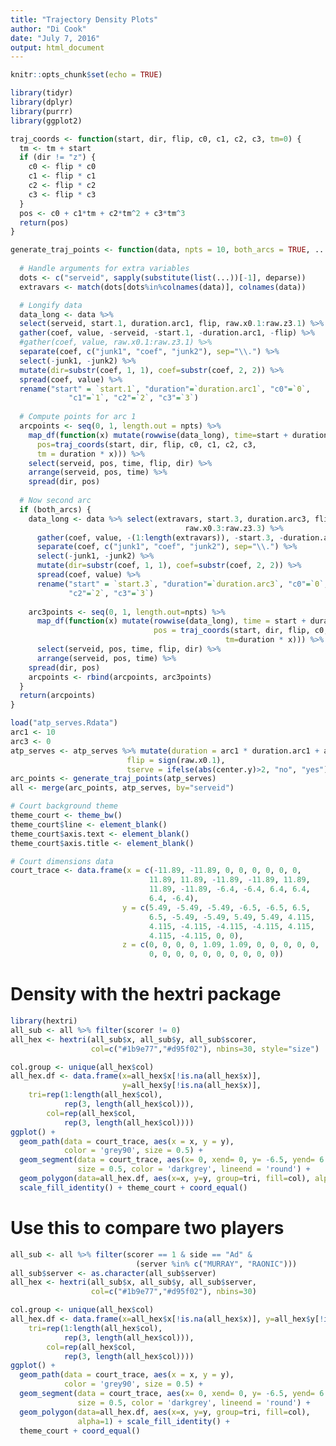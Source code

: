 ```yaml
---
title: "Trajectory Density Plots"
author: "Di Cook"
date: "July 7, 2016"
output: html_document
---
```


```r
knitr::opts_chunk$set(echo = TRUE)
```

```r
library(tidyr)
library(dplyr)
library(purrr)
library(ggplot2)
```

```r
traj_coords <- function(start, dir, flip, c0, c1, c2, c3, tm=0) {
  tm <- tm + start
  if (dir != "z") {
    c0 <- flip * c0
    c1 <- flip * c1
    c2 <- flip * c2
    c3 <- flip * c3
  }
  pos <- c0 + c1*tm + c2*tm^2 + c3*tm^3
  return(pos)
}
```

```r
generate_traj_points <- function(data, npts = 10, both_arcs = TRUE, ...) {
  
  # Handle arguments for extra variables
  dots <- c("serveid", sapply(substitute(list(...))[-1], deparse))
  extravars <- match(dots[dots%in%colnames(data)], colnames(data))

  # Longify data
  data_long <- data %>%
  select(serveid, start.1, duration.arc1, flip, raw.x0.1:raw.z3.1) %>%
  gather(coef, value, -serveid, -start.1, -duration.arc1, -flip) %>%
  #gather(coef, value, raw.x0.1:raw.z3.1) %>%
  separate(coef, c("junk1", "coef", "junk2"), sep="\\.") %>%
  select(-junk1, -junk2) %>%
  mutate(dir=substr(coef, 1, 1), coef=substr(coef, 2, 2)) %>%
  spread(coef, value) %>%
  rename("start" = `start.1`, "duration"=`duration.arc1`, "c0"=`0`,
             "c1"=`1`, "c2"=`2`, "c3"=`3`) 
  
  # Compute points for arc 1
  arcpoints <- seq(0, 1, length.out = npts) %>%
    map_df(function(x) mutate(rowwise(data_long), time=start + duration * x,
      pos=traj_coords(start, dir, flip, c0, c1, c2, c3,
      tm = duration * x))) %>%
    select(serveid, pos, time, flip, dir) %>%
    arrange(serveid, pos, time) %>% 
    spread(dir, pos)
  
  # Now second arc
  if (both_arcs) {
    data_long <- data %>% select(extravars, start.3, duration.arc3, flip,
                                       raw.x0.3:raw.z3.3) %>%
      gather(coef, value, -(1:length(extravars)), -start.3, -duration.arc3, -flip) %>%
      separate(coef, c("junk1", "coef", "junk2"), sep="\\.") %>%
      select(-junk1, -junk2) %>%
      mutate(dir=substr(coef, 1, 1), coef=substr(coef, 2, 2)) %>%
      spread(coef, value) %>%
      rename("start" = `start.3`, "duration"=`duration.arc3`, "c0"=`0`, "c1"=`1`,
             "c2"=`2`, "c3"=`3`)
    
    arc3points <- seq(0, 1, length.out=npts) %>%
      map_df(function(x) mutate(rowwise(data_long), time = start + duration * x,
                                pos = traj_coords(start, dir, flip, c0, c1, c2, c3,
                                                tm=duration * x))) %>%
      select(serveid, pos, time, flip, dir) %>%
      arrange(serveid, pos, time) %>% 
    spread(dir, pos)
    arcpoints <- rbind(arcpoints, arc3points)
  }
  return(arcpoints)
}
```

```r
load("atp_serves.Rdata")
arc1 <- 10
arc3 <- 0
atp_serves <- atp_serves %>% mutate(duration = arc1 * duration.arc1 + arc3 * duration.arc3,
                          flip = sign(raw.x0.1), 
                          tserve = ifelse(abs(center.y)>2, "no", "yes"))
arc_points <- generate_traj_points(atp_serves)
all <- merge(arc_points, atp_serves, by="serveid")
```

```r
# Court background theme
theme_court <- theme_bw()
theme_court$line <- element_blank()
theme_court$axis.text <- element_blank()
theme_court$axis.title <- element_blank()

# Court dimensions data
court_trace <- data.frame(x = c(-11.89, -11.89, 0, 0, 0, 0, 0, 0, 
                               11.89, 11.89, -11.89, -11.89, 11.89, 
                               11.89, -11.89, -6.4, -6.4, 6.4, 6.4, 
                               6.4, -6.4),
                         y = c(5.49, -5.49, -5.49, -6.5, -6.5, 6.5, 
                               6.5, -5.49, -5.49, 5.49, 5.49, 4.115, 
                               4.115, -4.115, -4.115, -4.115, 4.115, 
                               4.115, -4.115, 0, 0),
                         z = c(0, 0, 0, 0, 1.09, 1.09, 0, 0, 0, 0, 0, 
                               0, 0, 0, 0, 0, 0, 0, 0, 0, 0))
```

# Density with the hextri package

```r
library(hextri)
all_sub <- all %>% filter(scorer != 0)
all_hex <- hextri(all_sub$x, all_sub$y, all_sub$scorer,
                  col=c("#1b9e77","#d95f02"), nbins=30, style="size")
```

```r
col.group <- unique(all_hex$col)
all_hex.df <- data.frame(x=all_hex$x[!is.na(all_hex$x)],
                         y=all_hex$y[!is.na(all_hex$x)], 
    tri=rep(1:length(all_hex$col), 
            rep(3, length(all_hex$col))), 
        col=rep(all_hex$col, 
            rep(3, length(all_hex$col))))
ggplot() +
  geom_path(data = court_trace, aes(x = x, y = y),
            color = 'grey90', size = 0.5) +
  geom_segment(data = court_trace, aes(x= 0, xend= 0, y= -6.5, yend= 6.5),
               size = 0.5, color = 'darkgrey', lineend = 'round') +
  geom_polygon(data=all_hex.df, aes(x=x, y=y, group=tri, fill=col), alpha=1) +
  scale_fill_identity() + theme_court + coord_equal()
```

# Use this to compare two players

```r
all_sub <- all %>% filter(scorer == 1 & side == "Ad" & 
                            (server %in% c("MURRAY", "RAONIC")))
all_sub$server <- as.character(all_sub$server)
all_hex <- hextri(all_sub$x, all_sub$y, all_sub$server,
                  col=c("#1b9e77","#d95f02"), nbins=30)
```

```r
col.group <- unique(all_hex$col)
all_hex.df <- data.frame(x=all_hex$x[!is.na(all_hex$x)], y=all_hex$y[!is.na(all_hex$x)], 
    tri=rep(1:length(all_hex$col), 
            rep(3, length(all_hex$col))), 
        col=rep(all_hex$col, 
            rep(3, length(all_hex$col))))
ggplot() +
  geom_path(data = court_trace, aes(x = x, y = y),
            color = 'grey90', size = 0.5) +
  geom_segment(data = court_trace, aes(x= 0, xend= 0, y= -6.5, yend= 6.5),
               size = 0.5, color = 'darkgrey', lineend = 'round') +
  geom_polygon(data=all_hex.df, aes(x=x, y=y, group=tri, fill=col),
               alpha=1) + scale_fill_identity() + 
  theme_court + coord_equal()
```
